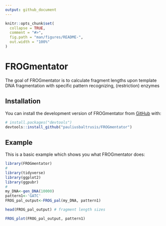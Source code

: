 ```yaml
---
output: github_document
---
```


<!-- README.md is generated from README.Rmd. Please edit that file -->

```r
knitr::opts_chunk$set(
  collapse = TRUE,
  comment = "#>",
  fig.path = "man/figures/README-",
  out.width = "100%"
)
```

# FROGmentator

<!-- badges: start -->
<!-- badges: end -->

The goal of FROGmentator is to calculate fragment lengths upon template DNA fragmentation with specific pattern recognizing, (restriction) enzymes

## Installation

You can install the development version of FROGmentator from [GitHub](https://github.com/) with:

``` r
# install.packages("devtools")
devtools::install_github("pauliusbaltrusis/FROGmentator")
```

## Example

This is a basic example which shows you what FROGmentator does:

```r
library(FROGmentator)
#
library(tidyverse)
library(ggplot2)
library(ggpubr)
# 
my_DNA<-gen_DNA(10000)
pattern1<-'GATC'
FROG_pal_output<-FROG_pal(my_DNA, pattern1)

head(FROG_pal_output) # fragment length sizes
```


```r
FROG_plot(FROG_pal_output, pattern1)
```

